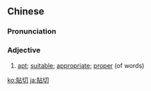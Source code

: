 ==Chinese==
{{zh-forms|s=贴切}}

===Pronunciation===
{{zh-pron
|m=tiēqiè
|c=tip3 cit3
|mn=qz,xm,zz:thiap-chhiat
|cat=a
}}

===Adjective===
{{zh-adj}}

# [[apt]]; [[suitable]]; [[appropriate]]; [[proper]] (of words)

[[ko:貼切]]
[[ja:貼切]]